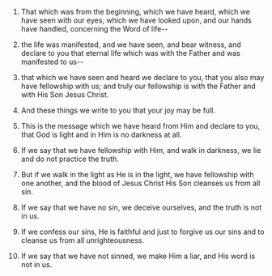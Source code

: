 
1. That which was from the beginning, which we have heard, which we have seen with our eyes, which we have looked upon, and our hands have handled, concerning the Word of life--

2. the life was manifested, and we have seen, and bear witness, and declare to you that eternal life which was with the Father and was manifested to us--

3. that which we have seen and heard we declare to you, that you also may have fellowship with us; and truly our fellowship is with the Father and with His Son Jesus Christ.

4. And these things we write to you that your joy may be full.

5. This is the message which we have heard from Him and declare to you, that God is light and in Him is no darkness at all.

6. If we say that we have fellowship with Him, and walk in darkness, we lie and do not practice the truth.

7. But if we walk in the light as He is in the light, we have fellowship with one another, and the blood of Jesus Christ His Son cleanses us from all sin.

8. If we say that we have no sin, we deceive ourselves, and the truth is not in us.

9. If we confess our sins, He is faithful and just to forgive us our sins and to cleanse us from all unrighteousness.

10. If we say that we have not sinned, we make Him a liar, and His word is not in us.


